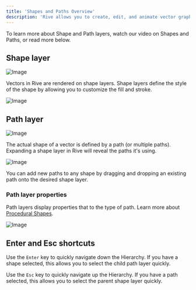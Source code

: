 ```yaml
---
title: 'Shapes and Paths Overview'
description: 'Rive allows you to create, edit, and animate vector graphics using either procedural or custom shapes. These graphics combine shape and path layers to define them, which Rive exposes to give you greater flexibility and control with your designs and animations.'
---
```



To learn more about Shape and Path layers, watch our video on Shapes and Paths, or read more below.

<YouTube id="AaLjHH0MruM" />

## Shape layer

![Image](/images/editor/fundamentals/57dab9df-6369-4a8d-bfab-683c024b5bf8.webp)

Vectors in Rive are rendered on shape layers. Shape layers define the style of the shape by allowing you to customize the fill and stroke.

![Image](/images/editor/fundamentals/7eda0d84-16a3-4208-9964-86161ad4868f.webp)

## Path layer

![Image](https://ucarecdn.com/3c4d0369-776f-4d87-bcc9-3671b2a057bd/)

The actual shape of a vector is defined by a path (or multiple paths). Expanding a shape layer in Rive will reveal the paths it's using.

![Image](https://ucarecdn.com/87558160-e4a9-4191-b20b-f6c8689c5ca7/)

‌You can add new paths to any shape by dragging and dropping an existing path onto the desired shape layer.

### Path layer properties

Path layers display properties that to the type of path. Learn more about [Procedural Shapes](/editor/fundamentals/procedural-shapes).

![Image](/images/editor/fundamentals/7187295e-1e32-4645-b06f-e26aa3ff1382.webp)

## Enter and Esc shortcuts

Use the `Enter` key to quickly navigate down the Hierarchy. If you have a shape selected, this allows you to select the child path layer quickly.

Use the `Esc` key to quickly navigate up the Hierarchy. If you have a path selected, this allows you to select the parent shape layer quickly.